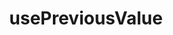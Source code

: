 ---
id: UsePreviousValue
path: /hooks/use-previous-value
sidebarLabel: usePreviousValue

title: usePreviousValue
description: Хук, возвращающий значение свойства из предыдущего рендера.

links:
 - label: source
   url: https://github.yandex-team.ru/search-interfaces/frontend/tree/master/packages/lego-components/src/usePreviousValue

tabs:
 - Examples
 - Usage
 - Props
---